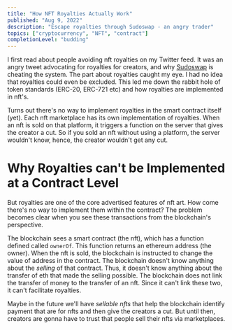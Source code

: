 ```yaml
---
title: "How NFT Royalties Actually Work"
published: "Aug 9, 2022"
description: "Escape royalties through Sudoswap - an angry trader"
topics: ["cryptocurrency", "NFT", "contract"]
completionLevel: "budding"
---
```


I first read about people avoiding nft royalties on my Twitter feed. It was an angry tweet advocating for royalties for creators, and why [Sudoswap](https://twitter.com/_yashKarthik/status/1559902048468226049?s=20&t=NQoeGlLjmiGNVXYvt_N9dw "Twitter Thread") is cheating the system. The part about royalties caught my eye. I had no idea that royalties could even be excluded. This led me down the rabbit hole of token standards (ERC-20, ERC-721 etc) and how royalties are implemented in nft's.

Turns out there's no way to implement royalties in the smart contract itself (yet). Each nft marketplace has its own implementation of royalties. When an nft is sold on that platform, it triggers a function on the server that gives the creator a cut. So if you sold an nft without using a platform, the server wouldn't know, hence, the creator wouldn't get any cut.

# Why Royalties can't be Implemented at a Contract Level

But royalties are one of the core advertised features of nft art. How come there's no way to implement them within the contract? The problem becomes clear when you see these transactions from the blockchain's perspective.

The blockchain sees a smart contract (the nft), which has a function defined called `ownerOf`. This function returns an ethereum address (the owner). When the nft is sold, the blockchain is instructed to change the value of address in the contract. The blockchain doesn't know anything about the *selling* of that contract. Thus, it doesn't know anything about the transfer of eth that made the selling possible. The blockchain does not link the transfer of money to the transfer of an nft. Since it can't link these two, it can't facilitate royalties.

Maybe in the future we'll have *sellable nfts* that help the blockchain identify payment that are for nfts and then give the creators a cut. But until then, creators are gonna have to trust that people sell their nfts via marketplaces.
